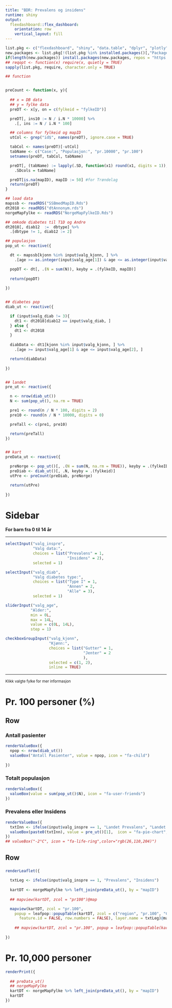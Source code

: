 ```yaml
---
title: "BDR: Prevalens og insidens"
runtime: shiny
output:
  flexdashboard::flex_dashboard:
    orientation: row
    vertical_layout: fill
---
```


```r
list.pkg <- c("flexdashboard", "shiny", "data.table", "dplyr", "plotly", "DT", "leaflet", "lubridate", "magrittr", "tmap", "mapview", "leafpop")
new.packages <- list.pkg[!(list.pkg %in% installed.packages()[,"Package"])]
if(length(new.packages)) install.packages(new.packages, repos = "https://cloud.r-project.org/")
## reqopt <- function(x) require(x, quietly = TRUE)
sapply(list.pkg, require, character.only = TRUE)

## function


preCount <- function(x, y){
  
  ## x = DB data
  ## y = fylke data
  preDT <- x[y, on = c(fylkeid = "fylkeID")]

  preDT[, ins10 := N / i.N * 10000] %>%
    .[, ins := N / i.N * 100]

  ## columns for fylkeid og mapID
  utCol <- grep("id$", names(preDT), ignore.case = TRUE)

  tabCol <- names(preDT)[-utCol]
  tabName <- c("Case:", "Populasjon:", "pr.10000", "pr.100")
  setnames(preDT, tabCol, tabName)

  preDT[, (tabName) := lapply(.SD, function(x1) round(x1, digits = 1)),
    .SDcols = tabName]

  preDT[is.na(mapID), mapID := 50] #for Trøndelag
  return(preDT)
}

```


```r
## load data
mapssb <- readRDS("SSBmedMapID.Rds")
dt2018 <- readRDS("dtAnnonym.rds")
norgeMapFylke <- readRDS("NorgeMapFylkeID.Rds")

## omkode diabetes til T1D og Andre
dt2018[, diab12  :=  dbtype] %>%
  .[dbtype != 1, diab12 := 2]

```




```r

## populasjon
pop_ut <- reactive({

  dt <- mapssb[kjonn %in% input$valg_kjonn, ] %>%
    .[age >= as.integer(input$valg_age[1]) & age <= as.integer(input$valg_age[2]), ]

  popDT <- dt[, .(N = sum(N)), keyby = .(fylkeID, mapID)]
  
  return(popDT)
    
})


## diabetes pop
diab_ut <- reactive({

  if (input$valg_diab != 3){
    dt1 <- dt2018[diab12 == input$valg_diab, ]
  } else {
    dt1 <- dt2018
  }
  
  diabData <- dt1[kjonn %in% input$valg_kjonn, ] %>%
    .[age >= input$valg_age[1] & age <= input$valg_age[2], ]

  return(diabData)
  
})


## landet
pre_ut <- reactive({

  n <- nrow(diab_ut())
  N <- sum(pop_ut(), na.rm = TRUE)

  pre1 <- round(n / N * 100, digits = 2)
  pre10 <- round(n / N * 10000, digits = 0)

  preTall <- c(pre1, pre10)

  return(preTall)
})


## kart
preData_ut <- reactive({

  preNorge <- pop_ut()[, .(N = sum(N, na.rm = TRUE)), keyby = .(fylkeID, mapID)][N != 0, ][]
  preDiab <- diab_ut()[, .N, keyby = .(fylkeid)]
  utPre <- preCount(preDiab, preNorge)

  return(utPre)
  
})

```





Sidebar {.sidebar}
===================================


**For barn fra 0 til 14 år**

<hr/>

```r
selectInput("valg_inspre",
            "Valg data:",
            choices = list("Prevalens" = 1,
                           "Insidens" = 2),
            selected = 1)
```


```r
selectInput("valg_diab",
            "Valg diabetes type:",
            choices = list("Type I" = 1,
                           "Annen" = 2,
                           "Alle" = 3),
            selected = 1)

sliderInput("valg_age",
           "Alder:",
           min = 0L,
           max = 14L,
           value = c(0L, 14L),
           step = 1)

checkboxGroupInput("valg_kjonn",
                   "Kjønn:",
                   choices = list("Gutter" = 1,
                                  "Jenter" = 2
                                  ),
                   selected = c(1, 2),
                   inline = TRUE)

```

<hr/>

<sub> Klikk valgte fylke for mer informasjon</sub>

Pr. 100 personer (%)
===================================


Row
-----------------------------------

### Antall pasienter {.no-title}


```r
renderValueBox({
  npop <- nrow(diab_ut())
  valueBox("Antall Pasienter", value = npop, icon = "fa-child")
  
})
```

### Totalt populasjon

```r
renderValueBox({
  valueBox(value = sum(pop_ut()$N), icon = "fa-user-friends")
})


```

### Prevalens eller Insidens {.no-title}

```r
renderValueBox({
  txtInn <- ifelse(input$valg_inspre == 1, "Landet Prevalens", "Landet Insidens")
  valueBox(paste0(txtInn), value = pre_ut()[1],  icon = "fa-pie-chart",color="warning")
})
## valueBox("-2°C", icon = "fa-life-ring",color="rgb(26,110,204)")
```



Row 
---------------------------------------------------

### 

```r
renderLeaflet({

  txtLeg <- ifelse(input$valg_inspre == 1, "Prevalens", "Insidens")
  
  kartDT <- norgeMapFylke %>% left_join(preData_ut(), by = "mapID")
  
  ## mapview(kartDT, zcol = "pr100")@map

  mapview(kartDT, zcol = "pr.100",
    popup = leafpop::popupTable(kartDT, zcol = c("region", "pr.100", "Case:", "Populasjon:"),
      feature.id = FALSE, row.numbers = FALSE), layer.name = txtLeg)@map
  
    ## mapview(kartDT, zcol = "pr.100", popup = leafpop::popupTable(kartDT, zcol = 1:2, feature.id = FALSE, row.number = FALSE))@map
  
})
```




Pr. 10,000 personer
===================================




```r
renderPrint({
  
  ## preData_ut()
  ## norgeMapFylke
  kartDT <- norgeMapFylke %>% left_join(preData_ut(), by = "mapID")
  kartDT
})
```
